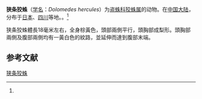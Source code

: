 {{Speciesbox
| name = 狭条狡蛛
| status = 
| status_system = 
| image = 
| genus = Dolomedes
| species = hercules
| authority = (Boes. et Str., 1906)<ref name='id13956'>{{cite web| url =http://www.bioinfo.cn/db05/BjdwSpecies.php?action=view&id=13956| title =狭条狡蛛| work =《中国动物物种编目数据库》| publisher =中国科学院微生物研究所| author =中国科学院动物研究所| accessdate =2009-04-28| deadurl =yes| archiveurl =https://web.archive.org/web/20160305052508/http://www.bioinfo.cn/db05/BjdwSpecies.php?action=view&id=13956| archivedate =2016-03-05}}</ref>
}}

'''狭条狡蛛'''（[[学名|学名]]：''Dolomedes hercules''）为[[盗蛛科|盗蛛科]][[狡蛛属|狡蛛属]]的动物。在[[中国大陆|中国大陆]]，分布于[[日本|日本]]、[[四川|四川]]等地。。<ref name='id13956'/>

狭条狡蛛體長18毫米左右，全身棕黃色，頭部兩側平行，頭胸部成梨形。頭胸部兩側及腹部兩側均有一黃白色的紋路，並延伸而達到腹部末端。

== 参考文献 ==
{{reflist}}

{{Wikispecies|Dolomedes hercules}}

[[Category:狡蛛属|狭条狡蛛]]


{{蜘蛛小作品}}